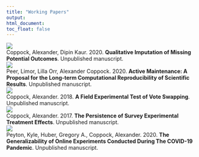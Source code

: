 ```yaml
---
title: "Working Papers"
output:
html_document:
toc_float: false
---
```

<!--html_preserve-->
<div class="band full">
<div class="bandContent gallerySection">
<div class="galleryItems"> 

<div class="galleryItem">
<a href="coppock_kaur_2020.html"> <img class="galleryItemImage" src="card_figures/coppock_kaur_2020_card.png"/> </a>
<div class="galleryItemDescription"> Coppock, Alexander, Dipin Kaur. 2020. <b>Qualitative Imputation of Missing Potential Outcomes</b>. Unpublished manuscript. </div>
</div>
<div class="galleryItem">
<a href="peer_orr_coppock_2020.html"> <img class="galleryItemImage" src="card_figures/peer_orr_coppock_2020_card.png"/> </a>
<div class="galleryItemDescription"> Peer, Limor, Lilla Orr, Alexander Coppock. 2020. <b>Active Maintenance: A Proposal for the Long-term Computational Reproducibility of Scientific Results</b>. Unpublished manuscript. </div>
</div>
<div class="galleryItem">
<a href="coppock_2018.html"> <img class="galleryItemImage" src="card_figures/coppock_2018_card.png"/> </a>
<div class="galleryItemDescription"> Coppock, Alexander. 2018. <b>A Field Experimental Test of Vote Swapping</b>. Unpublished manuscript. </div>
</div>
<div class="galleryItem">
<a href="coppock_2017b.html"> <img class="galleryItemImage" src="card_figures/coppock_2017b_card.png"/> </a>
<div class="galleryItemDescription"> Coppock, Alexander. 2017. <b>The Persistence of Survey Experimental Treatment Effects</b>. Unpublished manuscript. </div>
</div>
<div class="galleryItem">
<a href="peyton_huber_coppock_2020.html"> <img class="galleryItemImage" src="card_figures/peyton_huber_coppock_2020_card.png"/> </a>
<div class="galleryItemDescription"> Peyton, Kyle, Huber, Gregory A., Coppock, Alexander. 2020. <b>The Generalizability of Online Experiments Conducted During The COVID-19 Pandemic</b>. Unpublished manuscript. </div>
</div>
</div>
</div>
<!--/html_preserve-->